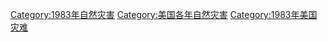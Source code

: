 [[Category:1983年自然灾害|Category:1983年自然灾害]]
[[Category:美国各年自然灾害|Category:美国各年自然灾害]]
[[Category:1983年美国灾难|Category:1983年美国灾难]]
